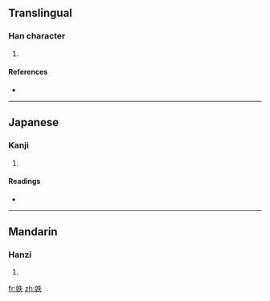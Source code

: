 ==Translingual==

===Han character===
{{Han char|rn=38|rad=女|as=05|sn=8|four=|canj=女竹手人 (VHQO)}}

# {{defn|Han|sort=女05}}

====References====
* {{Han ref|kx=0257.250|dkj=06135|dj=0522.200|hdz=21038.010|uh=59B7|ud=22967}}

----

==Japanese==

===Kanji===
{{ja-kanji|grade=|rs=女05}}

# {{defn|Japanese|sort=女05}}

====Readings====
* {{ja-readings|on=[[ちつ]] (chitsu), [[じち]] (jichi), [[いつ]] (itsu), [[いち]] (ichi), [[てつ]] (tetsu)|kun=[[めい]] (mei)}}

----

==Mandarin==

===Hanzi===
{{cmn-hanzi|pin=[[zhí]] ([[zhi2]])|wg=chih<sup>2</sup>}}

# {{defn|Mandarin|sort=女05}}

[[fr:妷]]
[[zh:妷]]